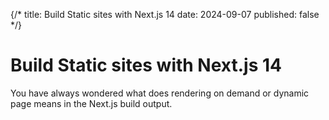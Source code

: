 {/*
title: Build Static sites with Next.js 14
date: 2024-09-07
published: false
*/}

# Build Static sites with Next.js 14

You have always wondered what does rendering on demand or dynamic page means in the Next.js build output.
